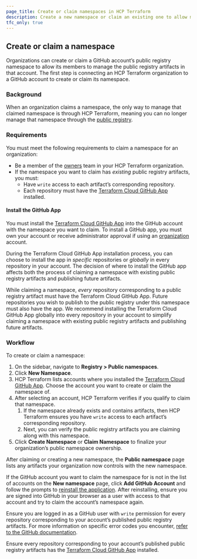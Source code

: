 ```yaml
---
page_title: Create or claim namespaces in HCP Terraform
description: Create a new namespace or claim an existing one to allow members of an organization to collectively publish to the public registry.
tfc_only: true
---
```


## Create or claim a namespace

Organizations can create or claim a GitHub account’s public registry namespace to allow its members to manage the public registry artifacts in that account. The first step is connecting an HCP Terraform organization to a GitHub account to create or claim its namespace.

### Background

When an organization claims a namespace, the only way to manage that claimed namespace is through HCP Terraform, meaning you can no longer manage that namespace through the [public registry](https://registry.terraform.io/).

### Requirements

You must meet the following requirements to claim a namespace for an organization:

* Be a member of the [owners](https://developer.hashicorp.com/terraform/cloud-docs/users-teams-organizations/permissions#organization-owners) team in your HCP Terraform organization.
* If the namespace you want to claim has *existing* public registry artifacts, you must:
  * Have `write` access to each artifact’s corresponding repository.
  * Each repository must have the [Terraform Cloud GitHub App](https://developer.hashicorp.com/terraform/cloud-docs/vcs/github-app) installed.

#### Install the GitHub App

You must install the [Terraform Cloud GitHub App](https://developer.hashicorp.com/terraform/cloud-docs/vcs/github-app) into the GitHub account with the namespace you want to claim. To install a GitHub app, you must own your account or receive administrator approval if using an [organization](https://docs.github.com/en/organizations/collaborating-with-groups-in-organizations/about-organizations#organizations-and-enterprise-accounts) account.

During the Terraform Cloud GitHub App installation process, you can choose to install the app in *specific* repositories or *globally* in every repository in your account. The decision of where to install the GitHub app affects both the process of claiming a namespace with existing public registry artifacts and publishing future artifacts.

While claiming a namespace, *every* repository corresponding to a public registry artifact must have the Terraform Cloud GitHub App. Future repositories you wish to publish to the public registry under this namespace must also have the app. We recommend installing the Terraform Cloud GitHub App globally into every repository in your account to simplify claiming a namespace with existing public registry artifacts and publishing future artifacts.

### Workflow

To create or claim a namespace:

1. On the sidebar, navigate to **Registry \> Public namespaces**.
2. Click **New Namespace**.
3. HCP Terraform lists accounts where you installed the [Terraform Cloud GitHub App](https://developer.hashicorp.com/terraform/cloud-docs/vcs/github-app). Choose the account you want to create or claim the namespace of.
4. After selecting an account, HCP Terraform verifies if you qualify to claim that namespace.
   1. If the namespace already exists and contains artifacts, then HCP Terraform ensures you have `write` access to each artifact’s corresponding repository.
   2. Next, you can verify the public registry artifacts you are claiming along with this namespace.
5. Click **Create Namespace** or **Claim Namespace** to finalize your organization’s public namespace ownership.

After claiming or creating a new namespace, the **Public namespace** page lists any artifacts your organization now controls with the new namespace.

If the GitHub account you want to claim the namespace for is not in the list of accounts on the **New namespace** page, click **Add GitHub Account** and follow the prompts to [reinstall the application](https://docs.github.com/en/apps/using-github-apps/installing-a-github-app-from-a-third-party). After reinstalling, ensure you are signed into GitHub in your browser as a user with access to that account and try to claim the account’s namespace again.

Ensure you are logged in as a GitHub user with `write` permission for every repository corresponding to your account’s published public registry artifacts. For more information on specific error codes you encounter, [refer to the GitHub documentation](https://docs.github.com/en/organizations/managing-user-access-to-your-organizations-repositories/managing-repository-roles/repository-roles-for-an-organization#repository-roles-for-organizations).

Ensure every repository corresponding to your account’s published public registry artifacts has the [Terraform Cloud GitHub App](/terraform/cloud-docs/vcs/github-app) installed.
